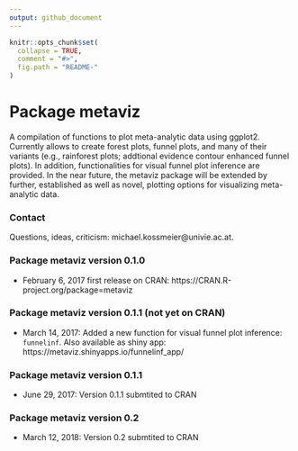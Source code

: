 ```yaml
---
output: github_document
---
```


<!-- README.md is generated from README.Rmd. Please edit that file -->

```r
knitr::opts_chunk$set(
  collapse = TRUE,
  comment = "#>",
  fig.path = "README-"
)
```

# Package **metaviz**
A compilation of functions to plot meta-analytic data using ggplot2. Currently allows to 
create forest plots, funnel plots, and many of their variants (e.g., rainforest plots; addtional evidence 
contour enhanced funnel plots). In addition, functionalities for visual funnel plot inference are 
provided. In the near future, the metaviz package will be extended by further,
established as well as novel, plotting options for visualizing meta-analytic data.


### Contact
Questions, ideas, criticism: michael.kossmeier@univie.ac.at.

### Package **metaviz** version 0.1.0

- February 6, 2017 first release on CRAN: https://CRAN.R-project.org/package=metaviz

### Package **metaviz** version 0.1.1 (not yet on CRAN)

- March 14, 2017: Added a new function for visual funnel plot inference: `funnelinf`. Also available as shiny app: https://metaviz.shinyapps.io/funnelinf_app/

### Package **metaviz** version 0.1.1

- June 29, 2017: Version 0.1.1 submtited to CRAN


### Package **metaviz** version 0.2

- March 12, 2018: Version 0.2 submtited to CRAN
